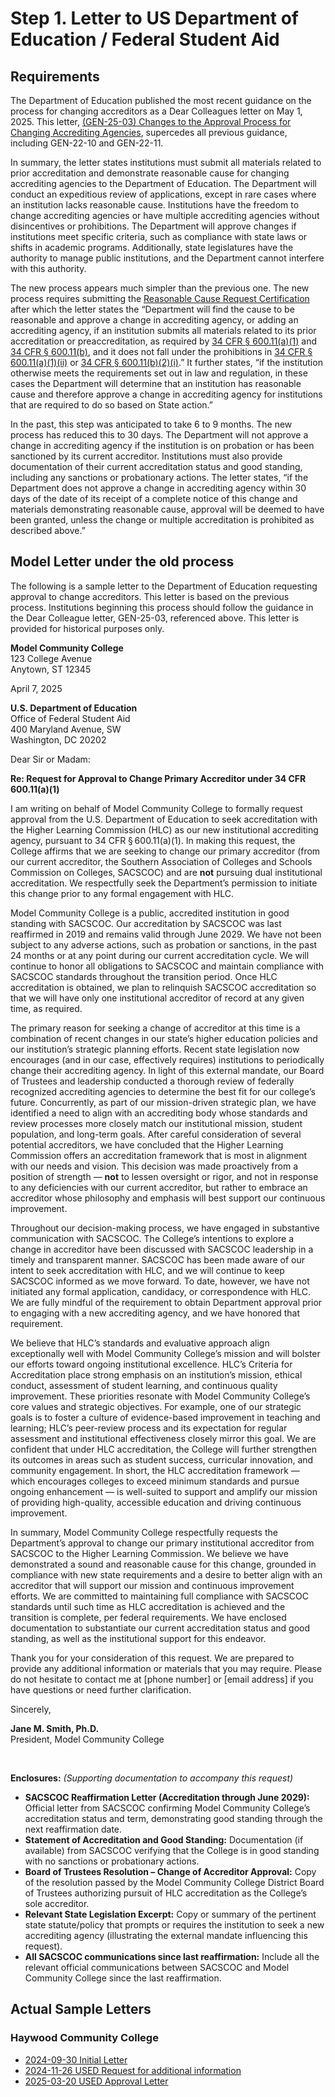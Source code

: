 # Step 1. Letter to US Department of Education / Federal Student Aid

## Requirements

The Department of Education published the most recent guidance on the process for changing accreditors as a Dear Colleagues letter on May 1, 2025. This letter, [(GEN-25-03) Changes to the Approval Process for Changing Accrediting Agencies](https://fsapartners.ed.gov/knowledge-center/library/dear-colleague-letters/2025-04-30/changes-approval-process-changing-accrediting-agencies), supercedes all previous guidance, including GEN-22-10 and GEN-22-11. 

In summary, the letter states institutions must submit all materials related to prior accreditation and demonstrate reasonable cause for changing accrediting agencies to the Department of Education. The Department will conduct an expeditious review of applications, except in rare cases where an institution lacks reasonable cause. Institutions have the freedom to change accrediting agencies or have multiple accrediting agencies without disincentives or prohibitions. The Department will approve changes if institutions meet specific criteria, such as compliance with state laws or shifts in academic programs. Additionally, state legislatures have the authority to manage public institutions, and the Department cannot interfere with this authority.

The new process appears much simpler than the previous one. The new process requires submitting the [Reasonable Cause Request Certification](https://www.ed.gov/media/document/accreditation-reasonable-cause-certification-checklist-2025-109942.pdf) after which the letter states the "Department will find the cause to be reasonable and approve a change in accrediting agency, or adding an accrediting agency, if an institution submits all materials related to its prior accreditation or preaccreditation, as required by [34 CFR § 600.11(a)(1)](https://www.ecfr.gov/current/title-34/part-600/section-600.11#p-600.11(a)(1)) and [34 CFR § 600.11(b)](https://www.ecfr.gov/current/title-34/part-600/section-600.11#p-600.11(b)), and it does not fall under the prohibitions in [34 CFR § 600.11(a)(1)(ii)](https://www.ecfr.gov/current/title-34/part-600/section-600.11#p-600.11(a)(1)(ii)) or [34 CFR § 600.11(b)(2)(i)](https://www.ecfr.gov/current/title-34/part-600/section-600.11#p-600.11(b)(2)(i))." It further states, "if the institution otherwise meets the requirements set out in law and regulation, in these cases the Department will determine that an institution has reasonable cause and therefore approve a change in accrediting agency for institutions that are required to do so based on State action."

In the past, this step was anticipated to take 6 to 9 months. The new process has reduced this to 30 days. The Department will not approve a change in accrediting agency if the institution is on probation or has been sanctioned by its current accreditor. Institutions must also provide documentation of their current accreditation status and good standing, including any sanctions or probationary actions. The letter states, "if the Department does not approve a change in accrediting agency within 30 days of the date of its receipt of a complete notice of this change and materials demonstrating reasonable cause, approval will be deemed to have been granted, unless the change or multiple accreditation is prohibited as described above."

## Model Letter under the old process

The following is a sample letter to the Department of Education requesting approval to change accreditors. This letter is based on the previous process. Institutions beginning this process should follow the guidance in the Dear Colleague letter, GEN-25-03, referenced above. This letter is provided for historical purposes only.

**Model Community College**  
123 College Avenue  
Anytown, ST 12345  

April 7, 2025  

**U.S. Department of Education**  
Office of Federal Student Aid  
400 Maryland Avenue, SW  
Washington, DC 20202  

Dear Sir or Madam:  

**Re: Request for Approval to Change Primary Accreditor under 34 CFR 600.11(a)(1)**

I am writing on behalf of Model Community College to formally request approval from the U.S. Department of Education to seek accreditation with the Higher Learning Commission (HLC) as our new institutional accrediting agency, pursuant to 34 CFR § 600.11(a)(1). In making this request, the College affirms that we are seeking to change our primary accreditor (from our current accreditor, the Southern Association of Colleges and Schools Commission on Colleges, SACSCOC) and are **not** pursuing dual institutional accreditation. We respectfully seek the Department’s permission to initiate this change prior to any formal engagement with HLC.  

Model Community College is a public, accredited institution in good standing with SACSCOC. Our accreditation by SACSCOC was last reaffirmed in 2019 and remains valid through June 2029. We have not been subject to any adverse actions, such as probation or sanctions, in the past 24 months or at any point during our current accreditation cycle. We will continue to honor all obligations to SACSCOC and maintain compliance with SACSCOC standards throughout the transition period. Once HLC accreditation is obtained, we plan to relinquish SACSCOC accreditation so that we will have only one institutional accreditor of record at any given time, as required.  

The primary reason for seeking a change of accreditor at this time is a combination of recent changes in our state’s higher education policies and our institution’s strategic planning efforts. Recent state legislation now encourages (and in our case, effectively requires) institutions to periodically change their accrediting agency. In light of this external mandate, our Board of Trustees and leadership conducted a thorough review of federally recognized accrediting agencies to determine the best fit for our college’s future. Concurrently, as part of our mission-driven strategic plan, we have identified a need to align with an accrediting body whose standards and review processes more closely match our institutional mission, student population, and long-term goals. After careful consideration of several potential accreditors, we have concluded that the Higher Learning Commission offers an accreditation framework that is most in alignment with our needs and vision. This decision was made proactively from a position of strength — **not** to lessen oversight or rigor, and not in response to any deficiencies with our current accreditor, but rather to embrace an accreditor whose philosophy and emphasis will best support our continuous improvement.  

Throughout our decision-making process, we have engaged in substantive communication with SACSCOC. The College’s intentions to explore a change in accreditor have been discussed with SACSCOC leadership in a timely and transparent manner. SACSCOC has been made aware of our intent to seek accreditation with HLC, and we will continue to keep SACSCOC informed as we move forward. To date, however, we have not initiated any formal application, candidacy, or correspondence with HLC. We are fully mindful of the requirement to obtain Department approval prior to engaging with a new accrediting agency, and we have honored that requirement.  

We believe that HLC’s standards and evaluative approach align exceptionally well with Model Community College’s mission and will bolster our efforts toward ongoing institutional excellence. HLC’s Criteria for Accreditation place strong emphasis on an institution’s mission, ethical conduct, assessment of student learning, and continuous quality improvement. These priorities resonate with Model Community College’s core values and strategic objectives. For example, one of our strategic goals is to foster a culture of evidence-based improvement in teaching and learning; HLC’s peer-review process and its expectation for regular assessment and institutional effectiveness closely mirror this goal. We are confident that under HLC accreditation, the College will further strengthen its outcomes in areas such as student success, curricular innovation, and community engagement. In short, the HLC accreditation framework — which encourages colleges to exceed minimum standards and pursue ongoing enhancement — is well-suited to support and amplify our mission of providing high-quality, accessible education and driving continuous improvement.  

In summary, Model Community College respectfully requests the Department’s approval to change our primary institutional accreditor from SACSCOC to the Higher Learning Commission. We believe we have demonstrated a sound and reasonable cause for this change, grounded in compliance with new state requirements and a desire to better align with an accreditor that will support our mission and continuous improvement efforts. We are committed to maintaining full compliance with SACSCOC standards until such time as HLC accreditation is achieved and the transition is complete, per federal requirements. We have enclosed documentation to substantiate our current accreditation status and good standing, as well as the institutional support for this endeavor.  

Thank you for your consideration of this request. We are prepared to provide any additional information or materials that you may require. Please do not hesitate to contact me at [phone number] or [email address] if you have questions or need further clarification.  

Sincerely,  

**Jane M. Smith, Ph.D.**  
President, Model Community College  

<br>  

**Enclosures:** _(Supporting documentation to accompany this request)_  

- **SACSCOC Reaffirmation Letter (Accreditation through June 2029):** Official letter from SACSCOC confirming Model Community College’s accreditation status and term, demonstrating good standing through the next reaffirmation date.  
- **Statement of Accreditation and Good Standing:** Documentation (if available) from SACSCOC verifying that the College is in good standing with no sanctions or probationary actions.  
- **Board of Trustees Resolution – Change of Accreditor Approval:** Copy of the resolution passed by the Model Community College District Board of Trustees authorizing pursuit of HLC accreditation as the College’s sole accreditor.  
- **Relevant State Legislation Excerpt:** Copy or summary of the pertinent state statute/policy that prompts or requires the institution to seek a new accrediting agency (illustrating the external mandate influencing this request).
- **All SACSCOC communications since last reaffirmation:** Include all the relevant official communications between SACSCOC and Model Community College since the last reaffirmation.

## Actual Sample Letters

### Haywood Community College

- [2024-09-30 Initial Letter](../documents/2024-09-30 HCC - Haywood CC Notification Regarding Accreditation (Final).pdf)
- [2024-11-26 USED Request for additional information](../documents/2024-11-26 USED - Haywood Community College 00808300 - Request for Additional Documentation - A.pdf)
- [2025-03-20 USED Approval Letter](../documents/2025-03-20 USED - Approval for Haywood Community College 00808300.pdf)